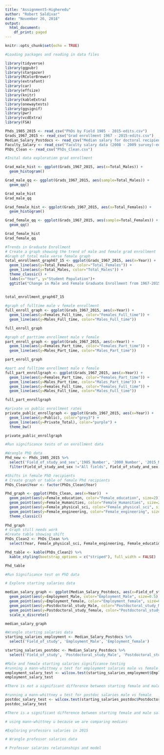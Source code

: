 ```yaml
---
title: "Assignment5-Higheredu"
author: "Robert Saldivar"
date: "November 26, 2018"
output:
  html_document:
    df_print: paged
---
```


```r
knitr::opts_chunk$set(echo = TRUE)
```

```r
#Loading packages and reading in data files

library(tidyverse)
library(ggpubr)
library(stargazer)
library(RColorBrewer)
library(extrafont)
library(car)
library(effsize)
library(knitr)
library(kableExtra)
library(onewaytests)
library(ggsignif)
library(pwr)
library(vcdExtra)
library(FSA)

Phds_1985_2015 <- read_csv("PhDs by Field 1985 - 2015-edits.csv")
Grads_1967_2015 <- read_csv("Grad enrollment 1967 - 2015-edits.csv")
Median_Salary_Postdocs <- read_csv("Median salary for doctoral recipients-edits.csv")
Faculty_Salary <- read_csv("Faculty salary data (2008 - 2009 survey)-edits.csv")
PhDs_Clean <- read_csv("PhDs_Clean.csv")
```

```r
#Inital data exploration grad enrollment

Grad_male_hist <- ggplot(Grads_1967_2015, aes(x=Total_Males)) +
  geom_histogram()

Grad_male_qq <- ggplot(Grads_1967_2015, aes(sample=Total_Males)) +
  geom_qq()

Grad_male_hist
Grad_male_qq

Grad_female_hist <- ggplot(Grads_1967_2015, aes(x=Total_Females)) +
  geom_histogram()

Grad_female_qq <- ggplot(Grads_1967_2015, aes(sample=Total_Females)) +
  geom_qq()

Grad_female_hist
Grad_female_qq


```


```r
#Trends in Graduate Enrollment
# Create a graph showing the trend of male and female grad enrollment
#Graph of total male verse female graph
total_enrollment_graph67_15 <- ggplot(Grads_1967_2015, aes(x=Year)) +
  geom_line(aes(y=Total_Females, color="Total_Females")) + 
  geom_line(aes(y=Total_Males, color="Total_Males")) +
  theme_classic() + 
  labs(x="Year", y="Student Population")+
  ggtitle("Change in Male and Female Graduate Enrollment from 1967-2015") 
  
  
total_enrollment_graph67_15

#graph of fulltime male v female enrollment
full_enroll_graph <- ggplot(Grads_1967_2015, aes(x=Year)) +
  geom_line(aes(y=Females_Full_time, color="Females_Full_time")) + 
  geom_line(aes(y=Males_Full_time, color="Males_Full_time"))

full_enroll_graph

#graph of parttime enrollment male v female
part_enroll_graph <- ggplot(Grads_1967_2015, aes(x=Year)) +
  geom_line(aes(y=Females_Part_time, color="Females_Part_time")) + 
  geom_line(aes(y=Males_Part_time, color="Males_Part_time"))

part_enroll_graph

#part and fulltime enrollment male v female
full_part_enrollgraph <- ggplot(Grads_1967_2015, aes(x=Year)) +
  geom_line(aes(y=Females_Part_time, color="Females_Part_time")) + 
  geom_line(aes(y=Males_Part_time, color="Males_Part_time")) + 
  geom_line(aes(y=Females_Full_time, color="Females_Full_time")) + 
  geom_line(aes(y=Males_Full_time, color="Males_Full_time")) 

full_part_enrollgraph

#private vs public enrollment rates
private_public_enrollgraph <- ggplot(Grads_1967_2015, aes(x=Year)) +
  geom_line(aes(y=Public), color="grey3") + 
  geom_line(aes(y=Private_Total), color="purple") +
  theme_bw()

private_public_enrollgraph

```

```r
#Run significance tests of on enrollment data
```


```r
#Wrangle PhD data
Phd_new <- Phds_1985_2015 %>%
  select('Field_of_study_and_sex','1985_Number', '2000_Number', '2015_Number') %>%
  filter(Field_of_study_and_sex !="All fields", Field_of_study_and_sex !="Otherc", Field_of_study_and_sex !="Life sciencesb", Field_of_study_and_sex !="Psychology and social sciences", Field_of_study_and_sex !="Male", Field_of_study_and_sex !="Mathematics and computer sciences", Field_of_study_and_sex !="Female")

```

```r
#Shifts in female PhD recipients
# Create graph or table of female Phd recipients
PhDs_Clean$Year <- factor(PhDs_Clean$Year)

Phd_graph <- ggplot(PhDs_Clean, aes(x=Year))  +
  geom_point(aes(y=Female_education, color="Female_education", size=2)) +
  geom_point(aes(y=Female_Humanities, color="Female_Humanities", size=2)) +
  geom_point(aes(y=Female_physical_sci, color="Female_physical_sci", size=2)) +
  geom_point(aes(y=Female_engineering, color="Female_engineering", size=2)) +
  theme_classic()
  
Phd_graph
# Graph still needs work
#Create table showing shift
PhDs_Clean2 <- PhDs_Clean %>%
  select(Year, Female_physical_sci, Female_engineering, Female_education, Female_Humanities)

Phd_table <- kable(PhDs_Clean2) %>%
  kable_styling(bootstrap_options = c("striped"), full_width = FALSE)

Phd_table


```

```r
#Run Significance test on PhD data
```


```r
# Explore starting salaries data

median_salary_graph <- ggplot(Median_Salary_Postdocs, aes(x=Field_of_study)) +
  geom_point(aes(y=Employment_Male, color="Employment_Male", size=0.5)) +
  geom_point(aes(y=Employment_female, color="Employment_female", size=0.5)) +
  geom_point(aes(y=Postdoctoral_study_Male, color="Postdoctoral_study_Male", size=0.5)) +
  geom_point(aes(y=Postdoctoral_study_female, color="Postdoctoral_study_female", size=0.5)) +
  scale_x_discrete()

median_salary_graph

```

```r
#Wrangle starting salaries data
starting_salaries_employment <- Median_Salary_Postdocs %>%
  select('Field_of_study', 'Employment_Male', 'Employment_female')

starting_salaries_postdoc <- Median_Salary_Postdocs %>%
  select('Field_of_study', 'Postdoctoral_study_Male', 'Postdoctoral_study_female')

```

```r
#Male and female starting salaries significance testing
#running a mann-whittney u test for employment salaries male vs female
employment_salary_test <- wilcox.test(starting_salaries_employment$Employment_Male, starting_salaries_employment$Employment_female)
employment_salary_test

#There is not a significant difference between starting female and male salaries

#running a mann-whittney u test for postdoc salaries male vs female
postdoc_salary_test <- wilcox.test(starting_salaries_postdoc$Postdoctoral_study_Male, starting_salaries_postdoc$Postoctoral_study_female)
postdoc_salary_test

#There is a significant difference between starting female and male salaries in post docs.

# using mann-whittney u because we are comparing medians

```

```r
#Exploring professors salaries in 2015

```

```r
# Wrangle professor salaries data
```

```r
# Professor salaries relationships and model
```

